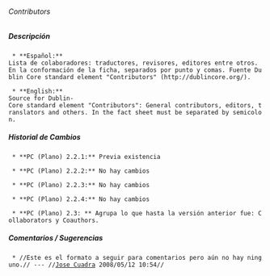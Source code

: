 ====== Contributors ======


===== Descripción =====
  * **Español:**
 Lista de colaboradores: traductores, revisores, editores entre otros. En la conformación de la ficha, separados por punto y comas. Fuente Dublin Core standard element "Contributors" (http://dublincore.org/).

  * **English:**
 Source for Dublin-Core standard element "Contributors": General contributors, editors, translators and others. In the fact sheet must be separated by semicolon. 


===== Historial de Cambios =====
  * **PC (Plano) 2.2.1:** Previa existencia

  * **PC (Plano) 2.2.2:** No hay cambios

  * **PC (Plano) 2.2.3:** No hay cambios

  * **PC (Plano) 2.2.4:** No hay cambios

  * **PC (Plano) 2.3: ** Agrupa lo que hasta la versión anterior fue: Collaborators y Coauthors.


===== Comentarios / Sugerencias =====

  * //Este es el formato a seguir para comentarios pero aún no hay ninguno.// --- //[[jcuadra@inbio.ac.cr|Jose Cuadra]] 2008/05/12 10:54//

